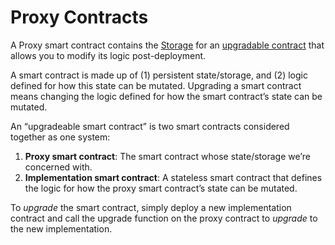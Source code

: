 # Proxy Contracts

A Proxy smart contract contains the [Storage](/storage) for an [upgradable contract](/contracts/Upgradeable) that allows you to modify its logic post-deployment.

A smart contract is made up of (1) persistent state/storage, and (2) logic defined for how this state can be mutated. Upgrading a smart contract means changing the logic defined for how the smart contract’s state can be mutated.

An “upgradeable smart contract” is two smart contracts considered together as one system:

1. **Proxy smart contract**: The smart contract whose state/storage we’re concerned with.
2. **Implementation smart contract**: A stateless smart contract that defines the logic for how the proxy smart contract’s state can be mutated.

To _upgrade_ the smart contract, simply deploy a new implementation contract and call the upgrade function on the proxy contract to _upgrade_ to the new implementation.
